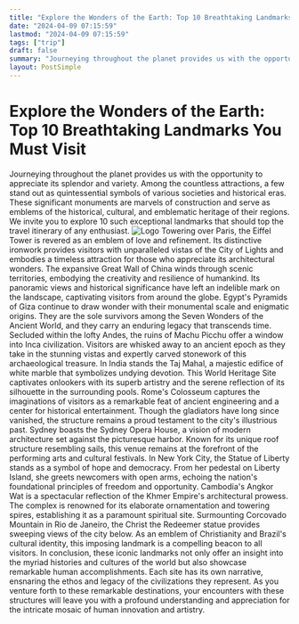 ```yaml
---
title: "Explore the Wonders of the Earth: Top 10 Breathtaking Landmarks You Must Visit"
date: "2024-04-09 07:15:59"
lastmod: "2024-04-09 07:15:59"
tags: ["trip"]
draft: false
summary: "Journeying throughout the planet provides us with the opportunity to appreciate its splendor and variety. Among the countless attractions, a few stand out as quintessential symbols of various societies and historical eras. These significant monuments are marvels of construction and serve as emblems of the historical, cultural, and emblematic heritage of their regions. We invite you to explore 10 such exceptional landmarks that should top the travel itinerary of any enthusiast."
layout: PostSimple
---
```

# Explore the Wonders of the Earth: Top 10 Breathtaking Landmarks You Must Visit
Journeying throughout the planet provides us with the opportunity to appreciate its splendor and variety. Among the countless attractions, a few stand out as quintessential symbols of various societies and historical eras. These significant monuments are marvels of construction and serve as emblems of the historical, cultural, and emblematic heritage of their regions. We invite you to explore 10 such exceptional landmarks that should top the travel itinerary of any enthusiast.
<img alt="Logo" src="https://cdn.seniorsselection.com/src_image/ae8097ba4bbbd8812a51a46bb687d021.webp"/>
Towering over Paris, the Eiffel Tower is revered as an emblem of love and refinement. Its distinctive ironwork provides visitors with unparalleled vistas of the City of Lights and embodies a timeless attraction for those who appreciate its architectural wonders.
The expansive Great Wall of China winds through scenic territories, embodying the creativity and resilience of humankind. Its panoramic views and historical significance have left an indelible mark on the landscape, captivating visitors from around the globe.
Egypt's Pyramids of Giza continue to draw wonder with their monumental scale and enigmatic origins. They are the sole survivors among the Seven Wonders of the Ancient World, and they carry an enduring legacy that transcends time.
Secluded within the lofty Andes, the ruins of Machu Picchu offer a window into Inca civilization. Visitors are whisked away to an ancient epoch as they take in the stunning vistas and expertly carved stonework of this archaeological treasure.
In India stands the Taj Mahal, a majestic edifice of white marble that symbolizes undying devotion. This World Heritage Site captivates onlookers with its superb artistry and the serene reflection of its silhouette in the surrounding pools.
Rome's Colosseum captures the imaginations of visitors as a remarkable feat of ancient engineering and a center for historical entertainment. Though the gladiators have long since vanished, the structure remains a proud testament to the city's illustrious past.
Sydney boasts the Sydney Opera House, a vision of modern architecture set against the picturesque harbor. Known for its unique roof structure resembling sails, this venue remains at the forefront of the performing arts and cultural festivals.
In New York City, the Statue of Liberty stands as a symbol of hope and democracy. From her pedestal on Liberty Island, she greets newcomers with open arms, echoing the nation's foundational principles of freedom and opportunity.
Cambodia's Angkor Wat is a spectacular reflection of the Khmer Empire's architectural prowess. The complex is renowned for its elaborate ornamentation and towering spires, establishing it as a paramount spiritual site.
Surmounting Corcovado Mountain in Rio de Janeiro, the Christ the Redeemer statue provides sweeping views of the city below. As an emblem of Christianity and Brazil's cultural identity, this imposing landmark is a compelling beacon to all visitors.
In conclusion, these iconic landmarks not only offer an insight into the myriad histories and cultures of the world but also showcase remarkable human accomplishments. Each site has its own narrative, ensnaring the ethos and legacy of the civilizations they represent. As you venture forth to these remarkable destinations, your encounters with these structures will leave you with a profound understanding and appreciation for the intricate mosaic of human innovation and artistry.
        